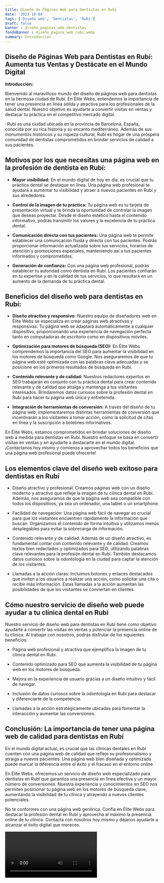 ```yaml
---
title: Diseño de Páginas Web para Dentistas en Rubí
date: '2023-10-04'
tags: ['Diseño web', 'Dentistas', 'Rubí']
draft: false
banner : diseño_paginas_web_dentistas
fondoBanner : diseño_pagina_web_rubí.webp
summary: Introducción
---
```


## Diseño de Páginas Web para Dentistas en Rubí: Aumenta tus Ventas y Destácate en el Mundo Digital

**Introducción:**

Bienvenido al maravilloso mundo del diseño de páginas web para dentistas en la hermosa ciudad de Rubí. En Élite Webs, entendemos la importancia de tener una presencia en línea sólida y atractiva para los profesionales de la salud dental. Nuestro objetivo es ayudarte a convertir visitas en ventas y destacar tu práctica en el competitivo mercado digital.

-Rubí es una ciudad ubicada en la provincia de Barcelona, España, conocida por su rica historia y su encanto mediterráneo. Además de sus monumentos históricos y su riqueza cultural, Rubí es hogar de una próspera comunidad de dentistas comprometidos en brindar servicios de calidad a sus pacientes.

## Motivos por los que necesitas una página web en la profesión de dentista en Rubí:

- **Mayor visibilidad:** En el mundo digital de hoy en día, es crucial que tu práctica dental se destaque en línea. Una página web profesional te ayudará a aumentar tu visibilidad y atraer a nuevos pacientes en Rubí y sus alrededores.

- **Control de la imagen de tu práctica:** Tu página web es tu tarjeta de presentación virtual y te brinda la oportunidad de controlar la imagen que deseas proyectar. Desde el diseño estético hasta el contenido informativo, podrás transmitir los valores y la excelencia de tu práctica dental.

- **Comunicación directa con tus pacientes:** Una página web te permite establecer una comunicación fluida y directa con tus pacientes. Podrás proporcionar información actualizada sobre tus servicios, horarios de atención y promociones especiales, manteniendo así a tus pacientes informados y comprometidos.

- **Generación de confianza:** Con una página web profesional, podrás establecer tu autoridad como dentista en Rubí. Los pacientes confiarán en tu expertise y en la calidad de tus servicios, lo que resultará en un aumento de la demanda de tu práctica dental.

## Beneficios del diseño web para dentistas en Rubí:

- **Diseño atractivo y responsivo:** Nuestro equipo de diseñadores web en Élite Webs se especializa en crear páginas web atractivas y responsivas. Tu página web se adaptará automáticamente a cualquier dispositivo, proporcionando una experiencia de navegación perfecta tanto en computadoras de escritorio como en dispositivos móviles.

- **Optimización para motores de búsqueda (SEO):** En Élite Webs comprendemos la importancia del SEO para aumentar la visibilidad en los motores de búsqueda como Google. Nos aseguraremos de que tu página web esté optimizada con las palabras clave adecuadas y se posicione en los primeros resultados de búsqueda en Rubí.

- **Contenido relevante y de calidad:** Nuestros redactores expertos en SEO trabajarán en conjunto con tu práctica dental para crear contenido relevante y de calidad que atraiga y mantenga a tus visitantes interesados. Brindaremos datos curiosos sobre la profesión dental en Rubí para hacer tu página web única y entretenida.

- **Integración de herramientas de conversión:** A través del diseño de tu página web, implementaremos distintas herramientas de conversión que incentivarán a los visitantes a tomar acción, como la solicitud de citas en línea y la suscripción a boletines informativos.

En Élite Webs, estamos comprometidos en brindar soluciones de diseño web a medida para dentistas en Rubí. Nuestro enfoque se basa en convertir visitas en ventas y en ayudarte a destacarte en el mundo digital. ¡Contáctanos hoy mismo y comienza a aprovechar todos los beneficios que una página web profesional puede ofrecerte!

<GifSeo />

<Cta />

## Los elementos clave del diseño web exitoso para dentistas en Rubí

- Diseño atractivo y profesional: Creamos páginas web con un diseño moderno y atractivo que refleje la imagen de tu clínica dental en Rubí. Además, nos aseguramos de que la página web sea compatible con todos los dispositivos, ya sea un ordenador, una tablet o un smartphone.

- Facilidad de navegación: Una página web fácil de navegar es crucial para que los visitantes encuentren rápidamente la información que buscan. Organizamos el contenido de forma intuitiva y utilizamos menús desplegables para evitar la sobrecarga de información.

- Contenido relevante y de calidad: Además de un diseño atractivo, es fundamental contar con contenido relevante y de calidad. Creamos textos bien redactados y optimizados para SEO, utilizando palabras clave relevantes para la profesión dental en Rubí. También destacamos datos curiosos sobre la odontología en la ciudad para captar la atención de los visitantes.

- Llamadas a la acción claras: Incluimos botones y enlaces destacados que inviten a los usuarios a realizar una acción, como solicitar una cita o recibir más información. Estas llamadas a la acción aumentan las posibilidades de que los visitantes se conviertan en clientes.

## Cómo nuestro servicio de diseño web puede ayudar a tu clínica dental en Rubí

Nuestro servicio de diseño web para dentistas en Rubí tiene como objetivo ayudarte a convertir las visitas en ventas y potenciar la presencia online de tu clínica. Al trabajar con nosotros, podrás disfrutar de los siguientes beneficios:

- Página web profesional y atractiva que ejemplifica la imagen de tu clínica dental en Rubí.

- Contenido optimizado para SEO que aumenta la visibilidad de tu página web en los motores de búsqueda.

- Mejora en la experiencia de usuario gracias a un diseño intuitivo y fácil de navegar.

- Inclusión de datos curiosos sobre la odontología en Rubí para destacar y diferenciarte de la competencia.

- Llamadas a la acción estratégicamente ubicadas para fomentar la interacción y aumentar las conversiones.

## Conclusión: La importancia de tener una página web de calidad para dentistas en Rubí

En el mundo digital actual, es crucial que las clínicas dentales en Rubí cuenten con una página web de calidad que refleje su profesionalismo y atraiga a nuevos pacientes. Una página web bien diseñada y optimizada puede marcar la diferencia entre el éxito y el fracaso en el entorno online.

En Élite Webs, ofrecemos un servicio de diseño web especializado para dentistas en Rubí que garantiza una presencia en línea efectiva y un mayor número de conversiones. Nuestra experiencia y conocimientos en SEO nos permiten posicionar tu página web en los motores de búsqueda clave, aumentando la visibilidad de tu clínica y atrayendo a nuevos clientes potenciales.

No te conformes con una página web genérica. Confía en Élite Webs para destacar la profesión dental en Rubí y aprovecha al máximo la presencia online de tu clínica. Contacta con nosotros hoy mismo y déjanos ayudarte a alcanzar el éxito digital que mereces.

<Video />

<CtaBot job='Dentistas' city='Rubí'/>

<Gmaps query='Rubí+españa+maps' />